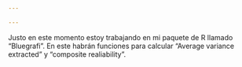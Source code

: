 ```yaml
---

---
```


Justo en este momento estoy trabajando en mi paquete de R llamado "Bluegrafi". En este habrán funciones para calcular "Average variance extracted" y "composite realiability". 


